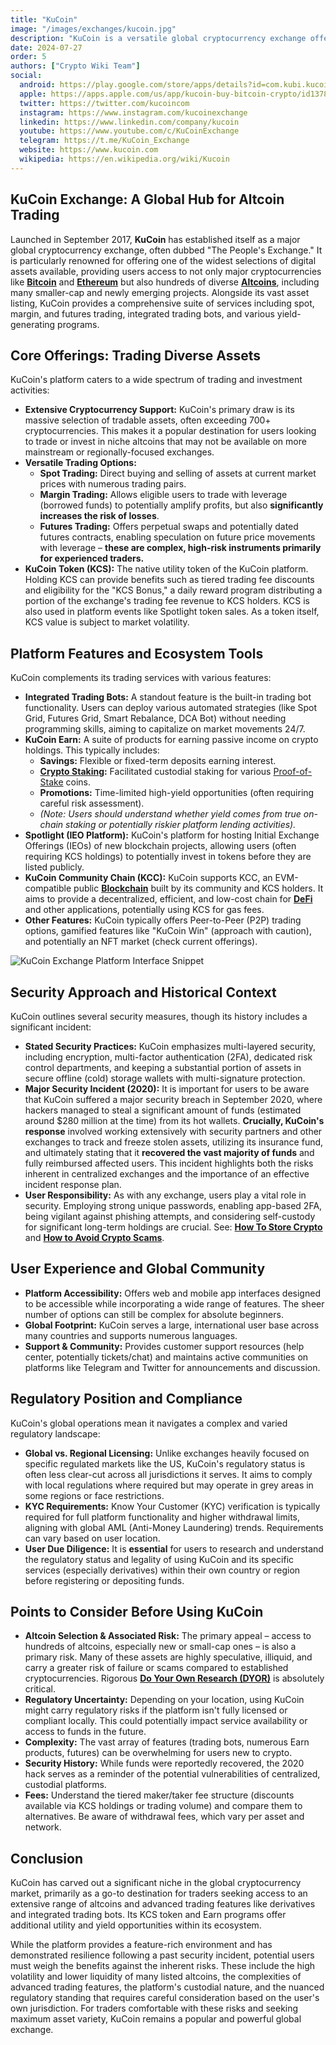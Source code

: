 ```yaml
---
title: "KuCoin"
image: "/images/exchanges/kucoin.jpg"
description: "KuCoin is a versatile global cryptocurrency exchange offering advanced trading tools, diverse assets, and strong security."
date: 2024-07-27
order: 5
authors: ["Crypto Wiki Team"]
social:
  android: https://play.google.com/store/apps/details?id=com.kubi.kucoin
  apple: https://apps.apple.com/us/app/kucoin-buy-bitcoin-crypto/id1378956601
  twitter: https://twitter.com/kucoincom
  instagram: https://www.instagram.com/kucoinexchange
  linkedin: https://www.linkedin.com/company/kucoin
  youtube: https://www.youtube.com/c/KuCoinExchange
  telegram: https://t.me/KuCoin_Exchange
  website: https://www.kucoin.com
  wikipedia: https://en.wikipedia.org/wiki/Kucoin
---
```


## **KuCoin Exchange: A Global Hub for Altcoin Trading**

Launched in September 2017, **KuCoin** has established itself as a major global cryptocurrency exchange, often dubbed "The People's Exchange." It is particularly renowned for offering one of the widest selections of digital assets available, providing users access to not only major cryptocurrencies like **[Bitcoin](/posts/what-is-bitcoin)** and **[Ethereum](/posts/what-is-ethereum)** but also hundreds of diverse **[Altcoins](/posts/what-are-altcoins)**, including many smaller-cap and newly emerging projects. Alongside its vast asset listing, KuCoin provides a comprehensive suite of services including spot, margin, and futures trading, integrated trading bots, and various yield-generating programs.

## **Core Offerings: Trading Diverse Assets**

KuCoin's platform caters to a wide spectrum of trading and investment activities:

- **Extensive Cryptocurrency Support:** KuCoin's primary draw is its massive selection of tradable assets, often exceeding 700+ cryptocurrencies. This makes it a popular destination for users looking to trade or invest in niche altcoins that may not be available on more mainstream or regionally-focused exchanges.
- **Versatile Trading Options:**
  - **Spot Trading:** Direct buying and selling of assets at current market prices with numerous trading pairs.
  - **Margin Trading:** Allows eligible users to trade with leverage (borrowed funds) to potentially amplify profits, but also **significantly increases the risk of losses**.
  - **Futures Trading:** Offers perpetual swaps and potentially dated futures contracts, enabling speculation on future price movements with leverage – **these are complex, high-risk instruments primarily for experienced traders.**
- **KuCoin Token (KCS):** The native utility token of the KuCoin platform. Holding KCS can provide benefits such as tiered trading fee discounts and eligibility for the "KCS Bonus," a daily reward program distributing a portion of the exchange's trading fee revenue to KCS holders. KCS is also used in platform events like Spotlight token sales. As a token itself, KCS value is subject to market volatility.

## **Platform Features and Ecosystem Tools**

KuCoin complements its trading services with various features:

- **Integrated Trading Bots:** A standout feature is the built-in trading bot functionality. Users can deploy various automated strategies (like Spot Grid, Futures Grid, Smart Rebalance, DCA Bot) without needing programming skills, aiming to capitalize on market movements 24/7.
- **KuCoin Earn:** A suite of products for earning passive income on crypto holdings. This typically includes:
  - **Savings:** Flexible or fixed-term deposits earning interest.
  - **[Crypto Staking](/posts/crypto-staking):** Facilitated custodial staking for various [Proof-of-Stake](/posts/what-is-proof-of-stake) coins.
  - **Promotions:** Time-limited high-yield opportunities (often requiring careful risk assessment).
  - _(Note: Users should understand whether yield comes from true on-chain staking or potentially riskier platform lending activities)._
- **Spotlight (IEO Platform):** KuCoin's platform for hosting Initial Exchange Offerings (IEOs) of new blockchain projects, allowing users (often requiring KCS holdings) to potentially invest in tokens before they are listed publicly.
- **KuCoin Community Chain (KCC):** KuCoin supports KCC, an EVM-compatible public **[Blockchain](/posts/what-is-blockchain)** built by its community and KCS holders. It aims to provide a decentralized, efficient, and low-cost chain for **[DeFi](/posts/what-is-defi)** and other applications, potentially using KCS for gas fees.
- **Other Features:** KuCoin typically offers Peer-to-Peer (P2P) trading options, gamified features like "KuCoin Win" (approach with caution), and potentially an NFT market (check current offerings).

![KuCoin Exchange Platform Interface Snippet](/images/posts/kucoin-exchange.jpg)

## **Security Approach and Historical Context**

KuCoin outlines several security measures, though its history includes a significant incident:

- **Stated Security Practices:** KuCoin emphasizes multi-layered security, including encryption, multi-factor authentication (2FA), dedicated risk control departments, and keeping a substantial portion of assets in secure offline (cold) storage wallets with multi-signature protection.
- **Major Security Incident (2020):** It is important for users to be aware that KuCoin suffered a major security breach in September 2020, where hackers managed to steal a significant amount of funds (estimated around $280 million at the time) from its hot wallets. **Crucially, KuCoin's response** involved working extensively with security partners and other exchanges to track and freeze stolen assets, utilizing its insurance fund, and ultimately stating that it **recovered the vast majority of funds** and fully reimbursed affected users. This incident highlights both the risks inherent in centralized exchanges and the importance of an effective incident response plan.
- **User Responsibility:** As with any exchange, users play a vital role in security. Employing strong unique passwords, enabling app-based 2FA, being vigilant against phishing attempts, and considering self-custody for significant long-term holdings are crucial. See: **[How To Store Crypto](/posts/how-to-store-crypto)** and **[How to Avoid Crypto Scams](/posts/how-to-avoid-crypto-scams)**.

## **User Experience and Global Community**

- **Platform Accessibility:** Offers web and mobile app interfaces designed to be accessible while incorporating a wide range of features. The sheer number of options can still be complex for absolute beginners.
- **Global Footprint:** KuCoin serves a large, international user base across many countries and supports numerous languages.
- **Support & Community:** Provides customer support resources (help center, potentially tickets/chat) and maintains active communities on platforms like Telegram and Twitter for announcements and discussion.

## **Regulatory Position and Compliance**

KuCoin's global operations mean it navigates a complex and varied regulatory landscape:

- **Global vs. Regional Licensing:** Unlike exchanges heavily focused on specific regulated markets like the US, KuCoin's regulatory status is often less clear-cut across all jurisdictions it serves. It aims to comply with local regulations where required but may operate in grey areas in some regions or face restrictions.
- **KYC Requirements:** Know Your Customer (KYC) verification is typically required for full platform functionality and higher withdrawal limits, aligning with global AML (Anti-Money Laundering) trends. Requirements can vary based on user location.
- **User Due Diligence:** It is **essential** for users to research and understand the regulatory status and legality of using KuCoin and its specific services (especially derivatives) within their own country or region before registering or depositing funds.

## **Points to Consider Before Using KuCoin**

- **Altcoin Selection & Associated Risk:** The primary appeal – access to hundreds of altcoins, especially new or small-cap ones – is also a primary risk. Many of these assets are highly speculative, illiquid, and carry a greater risk of failure or scams compared to established cryptocurrencies. Rigorous **[Do Your Own Research (DYOR)](/posts/do-your-own-research)** is absolutely critical.
- **Regulatory Uncertainty:** Depending on your location, using KuCoin might carry regulatory risks if the platform isn't fully licensed or compliant locally. This could potentially impact service availability or access to funds in the future.
- **Complexity:** The vast array of features (trading bots, numerous Earn products, futures) can be overwhelming for users new to crypto.
- **Security History:** While funds were reportedly recovered, the 2020 hack serves as a reminder of the potential vulnerabilities of centralized, custodial platforms.
- **Fees:** Understand the tiered maker/taker fee structure (discounts available via KCS holdings or trading volume) and compare them to alternatives. Be aware of withdrawal fees, which vary per asset and network.

## **Conclusion**

KuCoin has carved out a significant niche in the global cryptocurrency market, primarily as a go-to destination for traders seeking access to an extensive range of altcoins and advanced trading features like derivatives and integrated trading bots. Its KCS token and Earn programs offer additional utility and yield opportunities within its ecosystem.

While the platform provides a feature-rich environment and has demonstrated resilience following a past security incident, potential users must weigh the benefits against the inherent risks. These include the high volatility and lower liquidity of many listed altcoins, the complexities of advanced trading features, the platform's custodial nature, and the nuanced regulatory standing that requires careful consideration based on the user's own jurisdiction. For traders comfortable with these risks and seeking maximum asset variety, KuCoin remains a popular and powerful global exchange.

<ExchangeButton
  href="https://www.kucoin.com/r/rf/QBS5F2B1"
  text="Join KuCoin"
/>
